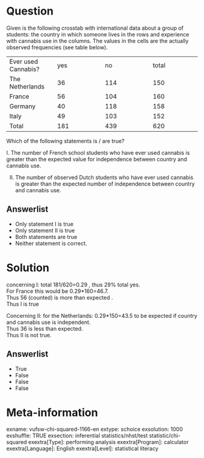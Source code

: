 Question
========
Given is the following crosstab with international data about a group of
students: the country in which someone lives in the rows and experience
with cannabis use in the columns. The values in the cells are the
actually observed frequencies (see table below).  
  

<table class="tvcss_2 tvcss_3">
<colgroup>
<col style="width: 25%" />
<col style="width: 25%" />
<col style="width: 25%" />
<col style="width: 25%" />
</colgroup>
<tbody>
<tr class="odd">
<td class="tvcss_4">Ever used Cannabis?<br />
</td>
<td class="tvcss_5">yes<br />
</td>
<td class="tvcss_6">no<br />
</td>
<td class="tvcss_7">total<br />
</td>
</tr>
<tr class="even">
<td class="tvcss_4">The Netherlands<br />
</td>
<td class="tvcss_5">36<br />
</td>
<td class="tvcss_6">114<br />
</td>
<td class="tvcss_7">150<br />
</td>
</tr>
<tr class="odd">
<td class="tvcss_4">France<br />
</td>
<td class="tvcss_5">56<br />
</td>
<td class="tvcss_6">104<br />
</td>
<td class="tvcss_7">160<br />
</td>
</tr>
<tr class="even">
<td class="tvcss_4">Germany<br />
</td>
<td class="tvcss_5">40<br />
</td>
<td class="tvcss_6">118<br />
</td>
<td class="tvcss_7">158<br />
</td>
</tr>
<tr class="odd">
<td class="tvcss_4">Italy<br />
</td>
<td class="tvcss_5">49<br />
</td>
<td class="tvcss_6">103<br />
</td>
<td class="tvcss_7">152<br />
</td>
</tr>
<tr class="even">
<td class="tvcss_4">Total<br />
</td>
<td class="tvcss_5">181<br />
</td>
<td class="tvcss_6">439<br />
</td>
<td class="tvcss_7">620<br />
</td>
</tr>
</tbody>
</table>

  
Which of the following statements is / are true?  
  
I. The number of French school students who have ever used cannabis is
greater than the expected value for independence between country and
cannabis use.  
  
II. The number of observed Dutch students who have ever used cannabis is
greater than the expected number of independence between country and
cannabis use.

Answerlist
----------
* Only statement I is true
* Only statement II is true
* Both statements are true
* Neither statement is correct.

Solution
========





concerning I: total 181/620=0.29 , thus 29% total yes.  
For France this would be 0.29\*160=46.7.  
Thus 56 (counted) is more than expected .  
Thus I is true  
  
Concerning II: for the Netherlands: 0.29\*150=43.5 to be expected if
country and cannabis use is independent.  
Thus 36 is less than expected.  
Thus II is not true.

Answerlist
----------
* True
* False
* False
* False

Meta-information
================
exname: vufsw-chi-squared-1166-en
extype: schoice
exsolution: 1000
exshuffle: TRUE
exsection: inferential statistics/nhst/test statistic/chi-squared
exextra[Type]: performing analysis
exextra[Program]: calculator
exextra[Language]: English
exextra[Level]: statistical literacy

